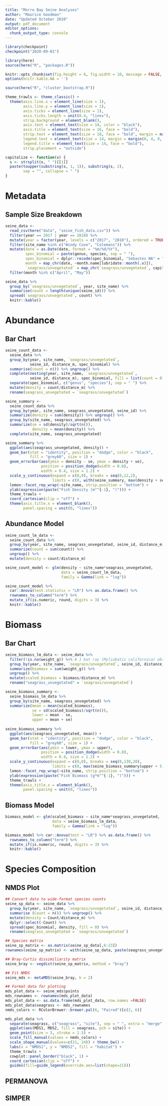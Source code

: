```yaml
---
title: "Morro Bay Seine Analyses"
author: "Maurice Goodman"
date: "Updated October 2020"
output: pdf_document
editor_options:
  chunk_output_type: console
---
```


```r
library(checkpoint)
checkpoint("2020-09-01")

library(here)
source(here("R", "packages.R"))

knitr::opts_chunk$set(fig.height = 6, fig.width = 10, message = FALSE, warning = FALSE)
options(knitr.kable.NA = '')

source(here("R", "cluster_bootstrap.R"))

theme_trawls <- theme_classic() +
  theme(axis.line.x = element_line(size = 1), 
        axis.line.y = element_line(size = 1), 
        axis.ticks = element_line(size = 1),
        axis.ticks.length = unit(0.4, "lines"),
        strip.background = element_blank(),
        axis.text = element_text(size = 14, color = "black"),
        axis.title = element_text(size = 16, face = "bold"),
        strip.text = element_text(size = 18, face = "bold", margin = margin(0,0,4,0)),
        legend.text = element_text(size = 14, margin = margin(0, 4, 0, 4)), 
        legend.title = element_text(size = 14, face = "bold"),
        strip.placement = "outside")

capitalize <- function(x) {
  s <- strsplit(x, " ")[[1]]
  paste(toupper(substring(s, 1, 1)), substring(s, 2),
        sep = "", collapse = " ")
}
```

# Metadata

## Sample Size Breakdown
```r
seine_data <-
  read_csv(here("data", "seine_fish_data.csv")) %>%
  filter(year == 2017 | year == 2018) %>% 
  mutate(year = factor(year, levels = c("2017", "2018"), ordered = TRUE)) %>% 
  filter(site_name %in% c("Windy Cove", "Colemans")) %>% 
  mutate(date = as.Date(date, format = "%m/%d/%Y"), 
         spec_binomial = paste(genus, species, sep = " "),
         spec_binomial = dplyr::recode(spec_binomial, "Sebastes NA" = "Sebastes YOY"), 
         month = map_chr(date, ~month.name[lubridate::month(.x)]), 
         `seagrass/unvegetated` = map_chr(`seagrass/unvegetated`, capitalize)) %>%
  filter(month %in% c("April", "May"))

seine_data %>% 
  group_by(`seagrass/unvegetated`, year, site_name) %>% 
  summarise(count = length(unique(seine_id))) %>% 
  spread(`seagrass/unvegetated`, count) %>%
  knitr::kable()
```

# Abundance

## Bar Chart

```r
seine_count_data <- 
  seine_data %>% 
  group_by(year, site_name, `seagrass/unvegetated`,
           seine_id, distance_m, spec_binomial) %>% 
  summarise(count = n()) %>% ungroup() %>% 
  complete(nesting(year, site_name, `seagrass/unvegetated`,
           seine_id, distance_m), spec_binomial, fill = list(count = 0)) %>% 
  separate(spec_binomial, c("genus", "species"), sep = " ") %>% 
  mutate(density = count/distance_m) %>% 
  rename(seagrass_unvegetated = `seagrass/unvegetated`)

seine_summary <- 
  seine_count_data %>% 
  group_by(year, site_name, seagrass_unvegetated, seine_id) %>%
  summarize(density = sum(density)) %>% ungroup() %>%
  group_by(site_name, seagrass_unvegetated) %>% 
  summarize(se = sd(density)/sqrt(n()), 
            density = mean(density)) %>% 
  complete(site_name, seagrass_unvegetated)

seine_summary %>% 
  ggplot(aes(seagrass_unvegetated, density)) +
  geom_bar(stat = "identity", position = "dodge", color = "black", 
           fill = "grey60", size = 1) + 
  geom_errorbar(aes(ymin = density - se, ymax = density + se),
                position = position_dodge(width = 0.8), 
                width = 0.4, size = 1.2) + 
  scale_y_continuous(expand = c(0,0), breaks = seq(0,12,2),
                     limits = c(0, with(seine_summary, max(density + se + 1, na.rm = TRUE)))) +
  lemon::facet_rep_wrap(~site_name, strip.position = "bottom") + 
  ylab(expression(paste("Fish Density (m"^{-1}, ")"))) + 
  theme_trawls + 
  coord_cartesian(clip = "off") +
  theme(axis.title.x = element_blank(),
        panel.spacing = unit(0, "lines")) 
```

## Abundance Model

```r
seine_count_lm_data <- 
  seine_count_data %>% 
  group_by(year, site_name, seagrass_unvegetated, seine_id, distance_m) %>% 
  summarize(count = sum(count)) %>% 
  ungroup() %>% 
  mutate(density = count/distance_m)

seine_count_model <- glm(density ~ site_name*seagrass_unvegetated,
                         data = seine_count_lm_data, 
                         family = Gamma(link = "log"))

seine_count_model %>% 
  car::Anova(test.statistic = "LR") %>% as.data.frame() %>% 
  rownames_to_column("term") %>% 
  mutate_if(is.numeric, round, digits = 3) %>%
  knitr::kable()
```

# Biomass

## Bar Chart

```r
seine_biomass_lm_data <- seine_data %>%  
  filter(!is.na(weight_g)) %>% # 1 bat ray (Myliobatis californica) observation
  group_by(year, site_name, `seagrass/unvegetated`, seine_id, distance_m) %>% 
  summarize(biomass = sum(weight_g)) %>% 
  ungroup() %>% 
  mutate(scaled_biomass = biomass/distance_m) %>% 
  rename("seagrass_unvegetated" = `seagrass/unvegetated`)

seine_biomass_summary <-
  seine_biomass_lm_data %>% 
  group_by(site_name, seagrass_unvegetated) %>% 
  summarize(mean = mean(scaled_biomass), 
            se = sd(scaled_biomass)/sqrt(n()),
            lower = mean - se, 
            upper = mean + se)
  
seine_biomass_summary %>% 
  ggplot(aes(seagrass_unvegetated, mean)) +
  geom_bar(stat = "identity", position = "dodge", color = "black", 
           fill = "grey60", size = 1) + 
  geom_errorbar(aes(ymin = lower, ymax = upper),
                position = position_dodge(width = 0.8), 
                width = 0.4, size = 1.2) + 
  scale_y_continuous(expand = c(0,0), breaks = seq(0,130,20),
                     limits = c(0, max(seine_biomass_summary$upper + 5))) + 
  lemon::facet_rep_wrap(~site_name, strip.position = "bottom") + 
  ylab(expression(paste("Fish Biomass (g*m"^{-1}, ")"))) + 
  theme_trawls + 
  theme(axis.title.x = element_blank(), 
        panel.spacing = unit(0, "lines"))
```

## Biomass Model

```r
biomass_model <- glm(scaled_biomass ~ site_name*seagrass_unvegetated,
                     data = seine_biomass_lm_data, 
                     family = Gamma(link = "log"))

biomass_model %>% car::Anova(test = "LR") %>% as.data.frame() %>% 
  rownames_to_column("term") %>% 
  mutate_if(is.numeric, round, digits = 3) %>% 
  knitr::kable()
```


# Species Composition

## NMDS Plot

```r
## Convert data to wide-format species counts
seine_sp_data <- seine_data %>% 
  group_by(year, site_name, `seagrass/unvegetated`, seine_id, distance_m, spec_binomial) %>%
  summarise (Count = n()) %>% ungroup() %>% 
  mutate(density = Count/distance_m) %>% 
  dplyr::select(-Count) %>% 
  spread(spec_binomial, density, fill = 0) %>% 
  rename(seagrass_unvegetated = `seagrass/unvegetated`)

## Species matrix
seine_sp_matrix <- as.matrix(seine_sp_data[,6:23])
rownames(seine_sp_matrix) <- with(seine_sp_data, paste(seagrass_unvegetated, site_name))

## Bray-Curtis dissimiliarity matrix
seine_bray <- vegdist(seine_sp_matrix, method = "bray")

## Fit NMDS
seine_mds <- metaMDS(seine_bray, k = 2)

## Format data for plotting
mds_plot_data <- seine_mds$points
mds_rownames <- rownames(mds_plot_data) 
mds_plot_data <- as.data.frame(mds_plot_data, row.names =FALSE)
mds_plot_data$seagrass <- mds_rownames
nmds_colors <- RColorBrewer::brewer.pal(6, "Paired")[c(2, 6)]
```

```r
mds_plot_data %>% 
  separate(seagrass, c("seagrass", "site"), sep = " ", extra = "merge") %>% 
  ggplot(aes(MDS1, MDS2, fill = seagrass, pch = site)) +
  geom_point(size = 3, stroke = 1.5) +
  scale_fill_manual(values = nmds_colors) +
  scale_shape_manual(values=c(21, 24)) + theme_bw() +
  labs(x = "NMDS1", y = "NMDS2", fill = "habitat") +
  theme_trawls + 
  cowplot::panel_border("black", 1) + 
  coord_cartesian(clip = "off") + 
  guides(fill=guide_legend(override.aes=list(shape=21)))
```


## PERMANOVA

## SIMPER
